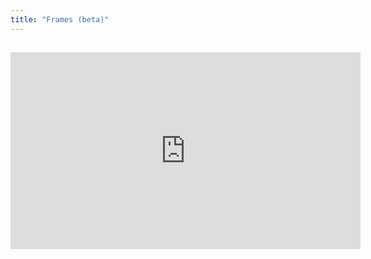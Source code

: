 ```yaml
---
title: "Frames (beta)"
---
```


##

<iframe width="560" height="315" src="https://www.youtube.com/embed/lbxamm5H0O8?si=PcJfjqb7SSJDRH5O" title="YouTube video player" frameborder="0" allow="accelerometer; autoplay; clipboard-write; encrypted-media; gyroscope; picture-in-picture; web-share" referrerpolicy="strict-origin-when-cross-origin" allowfullscreen />

# What are Frames?

Frames act as containers that provide additional control over nested objects with enhanced functionalities. Frames allow you to build everything from individual elements, to entire spaces and UI surfaces.

Similar to Groups, you can adjust the properties of a frame including its dimensions and visibility.

Frames enable other features including constraints, clipping, align and distribute, and additional State Machine capabilities.

<AccordionGroup>
  <Accordion title="Constraints" defaultOpen={false}>
    Objects nested within a Frame can be constrained to any of the Frame’s faces.
  </Accordion>

  <Accordion title="Clipping" defaultOpen={false}>
    Objects nested within a Frame can be clipped by the parent Frame.
  </Accordion>

  <Accordion title="Align and Distribute" defaultOpen={false}>
    Objects nested within a Frame can be aligned and distributed based on the Frame’s boundaries.
  </Accordion>
</AccordionGroup>

## Creating Frames

There are four ways to create Frames in Bezi.

<Note>
  If you have objects selected in your canvas, the Frame will automatically be created around them. If there aren’t any active selections, you can draw a Frame in the viewport.
</Note>

<AccordionGroup>
  <Accordion title="Command Center" defaultOpen={false}>
    1. Select the **Bezi** icon in the top toolbar to open the **Command Center**

    2. Type “fr” into the search bar

    3. Select **Frame** from the dropdown, this will create a Frame in the scene&#x20;
  </Accordion>

  <Accordion title="Toolbar" defaultOpen={false}>
    Select the **Frame** (#) icon in the toolbar to create a Frame in the scene.
  </Accordion>

  <Accordion title="Contextual menu" defaultOpen={false}>
    1. Select an object(s) in the scene

    2. Right-click and select **Frame** from the contextual menu dropdown
  </Accordion>

  <Accordion title="Keyboard shortcut" defaultOpen={false}>
    For macOS type: `opt` + `⌘` + `g`

    For PC type: `ctrl` + `alt` + `g`
  </Accordion>
</AccordionGroup>

## Using Frames for clipping

Enable clipping on Frames to hide the children objects that extend beyond the Frame’s boundary.

<AccordionGroup>
  <Accordion title="Enabling Frame clipping" defaultOpen={false}>
    To enable clipping, select a Frame, go to the Properties Panel, and check the **Clip content** box.
  </Accordion>

  <Accordion title="Adding caps to clipped objects" defaultOpen={false}>
    Enabling caps renders a solid color on a Frame’s nested objects where the Frame’s boundary and its nested objects intersect. Cap colors can be changed in the Properties Panel.

    <Tip>
      Each Frame renders its own caps and cap colors. If you need a different cap color inside a Frame, try nesting each object in its own Frame.
    </Tip>
  </Accordion>
</AccordionGroup>

## Using constraints on Frames

Constraints dictate how nested objects behave when their parent Frame’s size changes. Constraints can be applied to objects that are inside a Frame.

<AccordionGroup>
  <Accordion title="Adding constraints" defaultOpen={false}>
    1. Confirm there are one or more objects nested in a Frame&#x20;

    2. Select the Frame with nested objects

    3. Go to the Properties Panel and find the **Constraints** section&#x20;

    4. Click the **+** icon in the Constraints section of the Properties Panel

    <Tip>
      By default, constraints are set to Left (-X), Bottom(-Y) and Back (-Z).
    </Tip>
  </Accordion>

  <Accordion title="New Accordion" defaultOpen="false">

  </Accordion>
</AccordionGroup>



## Align and Distribute within Frames

## Using Frames with the State Machine

Frames can have states, and each Frame state can manage multiple nested object’s states. Nested objects listen to the state of the parent Frame, so you can manage all nested objects within the parent Frame’s state machine.